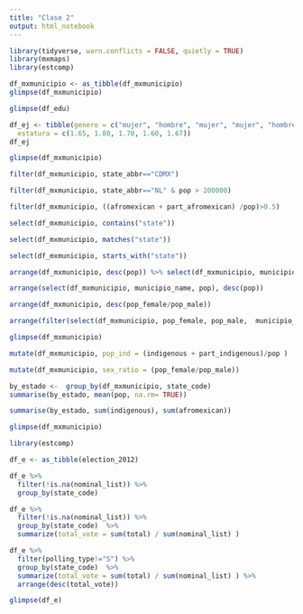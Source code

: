 ```yaml
---
title: "Clase 2"
output: html_notebook
---
```




```r
library(tidyverse, warn.conflicts = FALSE, quietly = TRUE)
library(mxmaps)
library(estcomp)
```

```r
df_mxmunicipio <- as_tibble(df_mxmunicipio)
glimpse(df_mxmunicipio)
```

```r
glimpse(df_edu)
```

```r
df_ej <- tibble(genero = c("mujer", "hombre", "mujer", "mujer", "hombre"), 
  estatura = c(1.65, 1.80, 1.70, 1.60, 1.67))
df_ej
```

```r
glimpse(df_mxmunicipio)
```

```r
filter(df_mxmunicipio, state_abbr=="CDMX")
```

```r
filter(df_mxmunicipio, state_abbr=="NL" & pop > 200000)
```

```r
filter(df_mxmunicipio, ((afromexican + part_afromexican) /pop)>0.5)
```


```r
select(df_mxmunicipio, contains("state"))
```

```r
select(df_mxmunicipio, matches("state"))
```


```r
select(df_mxmunicipio, starts_with("state"))
```

```r
arrange(df_mxmunicipio, desc(pop)) %>% select(df_mxmunicipio, municipio_name)
```

```r
arrange(select(df_mxmunicipio, municipio_name, pop), desc(pop))
```


```r
arrange(df_mxmunicipio, desc(pop_female/pop_male))
```

```r
arrange(filter(select(df_mxmunicipio, pop_female, pop_male,  municipio_name,pop ), pop<5000), desc(pop_female/pop_male))
```



```r
glimpse(df_mxmunicipio)
```

```r
mutate(df_mxmunicipio, pop_ind = (indigenous + part_indigenous)/pop )
```

```r
mutate(df_mxmunicipio, sex_ratio = (pop_female/pop_male))
```

```r
by_estado <-  group_by(df_mxmunicipio, state_code)
summarise(by_estado, mean(pop, na.rm= TRUE))
```

```r
summarise(by_estado, sum(indigenous), sum(afromexican))
```


```r
glimpse(df_mxmunicipio)
```

```r
library(estcomp)

df_e <- as_tibble(election_2012)
```


```r
df_e %>% 
  filter(!is.na(nominal_list)) %>%
  group_by(state_code)
```



```r
df_e %>% 
  filter(!is.na(nominal_list)) %>%
  group_by(state_code)  %>%
  summarize(total_vote = sum(total) / sum(nominal_list) ) 
```


```r
df_e %>% 
  filter(polling_type!="S") %>%
  group_by(state_code)  %>%
  summarize(total_vote = sum(total) / sum(nominal_list) ) %>%
  arrange(desc(total_vote))
```



```r
glimpse(df_e)
```


